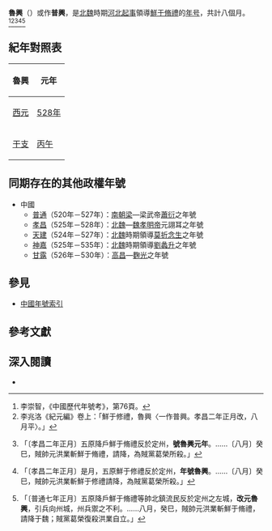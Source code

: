 {{Eranamebox
|年号=魯興
|起讫时间= 526年正月－八月
|政权= 定州
|帝王= 鮮于脩禮
|历时= 八個月
|timeline= <timeline>
ImageSize  = width:200 height:50
PlotArea   = width:180 height:30 left:10 bottom:20
TimeAxis   = orientation:horizontal
DateFormat = yyyy
Period     = from:386 till:581
AlignBars  = early
ScaleMajor = increment:28 start:386
Colors =
  id:canvas value:rgb(1,1,0.85)
BackgroundColors = canvas:canvas
PlotData =
  width:15 color:black
  bar:era from:start till:end
  bar:era from:439 till:581 color:red
  bar:era from:386 till:534 color:black
  bar:era from:526 till:526 color:green
  bar:era from:526 till:526 color:blue
</timeline>
|说明= {{fontcolor|blue|魯興}}在{{fontcolor|red|北朝}}、北魏和{{fontcolor|green|鮮于修禮}}時期的位置。 
}}
'''魯興'''（{{kj|526年|正月||八月}}）或作'''普興'''，是[[北魏|北魏]]時期[[河北起事|河北起事]]領導[[鮮于脩禮|鮮于脩禮]]的[[年号|年号]]，共計八個月。<ref>李崇智，《中國歷代年號考》，第76頁。</ref><ref>李兆洛《紀元編》卷上：「鮮于修禮，魯興〈一作普興。孝昌二年正月改，八月平〉。」</ref><ref>{{cite wikisource|title=魏書肅宗紀第九|last=魏攸|wslink=zh:魏書/卷9}}「〔孝昌二年正月〕五原降戶鮮于脩禮反於定州，'''號魯興元年'''。……〔八月〕癸巳，賊帥元洪業斬鮮于脩禮，請降，為賊黨葛榮所殺。」</ref><ref>{{cite wikisource|title=北史魏本紀第四|last=李延燾|wslink=zh:北史/卷004}}「〔孝昌二年正月〕是月，五原鮮于修禮反於定州，'''年號魯興'''。……〔八月〕癸巳，賊帥元洪業斬鮮于修禮請降，為賊黨葛榮所殺。」</ref><ref>{{cite wikisource|title=資治通鑑梁紀七|last=司馬光|wslink=zh:資治通鑒 (胡三省音注)/卷151}}「〔普通七年正月〕五原降戶鮮于脩禮等帥北鎮流民反於定州之左城，'''改元魯興'''，引兵向州城，州兵禦之不利。……八月，癸巳，賊帥元洪業斬鮮于脩禮，請降于魏；賊黨葛榮復殺洪業自立。」</ref>

==紀年對照表==
{| class="wikitable"  style="text-align:center"
!魯興!!元年
|-
![[西元|西元]]
|[[528年|528年]]
|-
![[干支|干支]]
|[[丙午|丙午]]
|}

==同期存在的其他政權年號==
*中國
**[[普通_(南朝梁)|普通]]（520年－527年）：[[南朝梁|南朝梁]]—梁武帝[[蕭衍|蕭衍]]之年號
**[[孝昌|孝昌]]（525年－528年）：[[北魏|北魏]]—[[魏孝明帝|魏孝明帝]]元詡耳之年號
**[[天建|天建]]（524年－527年）：[[北魏|北魏]]時期領導[[莫折念生|莫折念生]]之年號
**[[神嘉|神嘉]]（525年－535年）：[[北魏|北魏]]時期領導[[劉蠡升|劉蠡升]]之年號
**[[甘露_(高昌)|甘露]]（526年－530年）：[[麴氏高昌|高昌]]—[[麴光|麴光]]之年號

==參見==
*[[中国年号列表#北魏|中國年號索引]]

==參考文獻==
{{Reflist}}

==深入閱讀==
<div>
*{{Cite book|author=李崇智|title=中國歷代年號考|format=|url=|date=2004年12月|publisher=中華書局|location=北京|id=ISBN 7101025129}}
</div>

{{年号|--|[[中国年号列表|北朝年號]]|[[广安_(葛荣)|廣安]]}}
